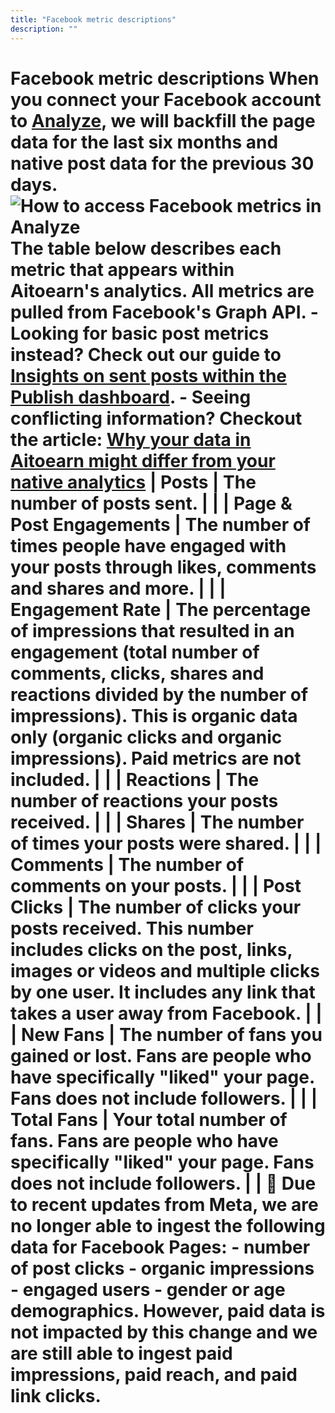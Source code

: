 ```yaml
---
title: "Facebook metric descriptions"
description: ""
---
```


# Facebook metric descriptions When you connect your Facebook account to [Analyze](https://analyze.aitoearn.com), we will backfill the page data for the last six months and native post data for the previous 30 days. ![How to access Facebook metrics in Analyze](//d33v4339jhl8k0.cloudfront.net/docs/assets/64cb6cf86d4a3e191f237e66/images/668edaa7e1989867dceff0e7/file-Lp2kemaWau.jpg) The table below describes each metric that appears within Aitoearn's analytics. All metrics are pulled from Facebook's Graph API. - Looking for basic post metrics instead? Check out our guide to [Insights on sent posts within the Publish dashboard](https://support.aitoearn.com//support.aitoearn.com/article/517-insights-on-shared-posts-within-your-publishing-dashboard). - Seeing conflicting information? Checkout the article: [Why your data in Aitoearn might differ from your native analytics](https://aitoearn.helpscoutdocs.com/article/525-why-your-data-in-aitoearn-might-differ-from-your-native-analytics) | **Posts** | The number of posts sent. | | | **Page & Post Engagements** | The number of times people have engaged with your posts through likes, comments and shares and more. | | | **Engagement Rate** | The percentage of impressions that resulted in an engagement (total number of comments, clicks, shares and reactions divided by the number of impressions). This is organic data only (organic clicks and organic impressions). Paid metrics are not included. | | | **Reactions** | The number of reactions your posts received. | | | **Shares** | The number of times your posts were shared. | | | **Comments** | The number of comments on your posts. | | | **Post Clicks** | The number of clicks your posts received. This number includes clicks on the post, links, images or videos and multiple clicks by one user. It includes any link that takes a user away from Facebook. | | | **New Fans** | The number of fans you gained or lost. Fans are people who have specifically "liked" your page. Fans does not include followers. | | | **Total Fans** | Your total number of fans. Fans are people who have specifically "liked" your page. Fans does not include followers. | | 📝 Due to recent updates from Meta, we are no longer able to ingest the following data for Facebook Pages: - number of post clicks - organic impressions - engaged users - gender or age demographics. However, paid data is not impacted by this change and we are still able to ingest paid impressions, paid reach, and paid link clicks.